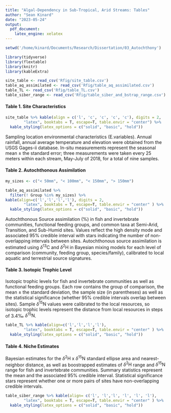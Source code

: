 ```yaml
---
title: "Algal-Dependency in Sub-Tropical, Arid Streams: Tables"
author: "Sean Kinard"
date: "2023-05-24"
output: 
  pdf_document: 
    latex_engine: xelatex
---
```


```r
setwd('/home/kinard/Documents/Research/Dissertation/03_Autochthony')

library(tidyverse)
library(flextable)
library(knitr)
library(kableExtra)

site_table <- read_csv('Rfig/site_table.csv')
table_aq_assimilated <- read_csv('Rfig/table_aq_assimilated.csv')
table_TL <- read_csv('Rfig/table_TL.csv')
table_siber_range <- read_csv('Rfig/table_siber_and_bstrap_range.csv')
```

\newpage

#### Table 1. Site Characteristics
```r
site_table %>% kable(align = c('l', 'c', 'c', 'c', 'c'), digits = 2,
        "latex", booktabs = T, escape=T, table.envir = "center") %>% 
  kable_styling(latex_options = c("solid", "basic", "hold"))
```
Sampling location environmental characteristics (E.variables).
Annual rainfall, annual average temperature and elevation were obtained
from the USGS Gages-ii database. In-situ measurements represent the
seasonal mean $\pm$ the standard error; three measurements were taken every
25 meters within each stream, May-July of 2018, for a total of nine
samples.

\newpage

#### Table 2. Autochthonous Assimilation
```r
my_sizes <- c("< 50mm", "< 100mm", "< 150mm", "> 150mm")

table_aq_assimilated %>% 
  filter(! Group %in% my_sizes) %>%
kable(align=c('l','l','l','l'), digits = 2,
        "latex", booktabs = T, escape=T, table.envir = "center" ) %>% 
  kable_styling(latex_options = c("solid", "basic", "hold"))
```
Autochthonous Source assimilation (%) in fish and invertebrate communities, functional feeding groups, and common taxa at Semi-Arid, Transition, and Sub-Humid sites. Values reflect the high density mode and associated 95% credible interval with stars indicating the number of non-overlapping intervals between sites. Autochthonous source assimilation is estimated using $\delta^{13}\text{C}$ and $\delta^{2}\text{H}$ in Bayesian mixing models for each level of comparison (community, feeding group, species/family), calibrated to local aquatic and terrestrial source signatures. 

\newpage

#### Table 3. Isotopic Trophic Level
Isotopic trophic levels for fish and invertebrate
communities as well as functional feeding groups. Each row contains the
group of comparison, the mean $\pm$ the standard deviation, the
sample size (in parentheses) as well as the statistical significance
(whether 95% credible intervals overlap between sites). Sample $\delta^{15}\text{N}$
values were calibrated to the local resources, so isotopic trophic
levels represent the distance from local resources in steps of 3.4‰
$\delta^{15}\text{N}$.

```r
table_TL %>% kable(align=c('l','l','l','l'),
        "latex", booktabs = T, escape=T, table.envir = "center" ) %>% 
  kable_styling(latex_options = c("solid", "basic", "hold"))
```

\newpage

#### Table 4. Niche Estimates
Bayesian estimates for the $\delta^{2}\text{H}$ x $\delta^{15}\text{N}$ standard ellipse area and  nearest-neighbor distance, as well as boostrapped estimates of $\delta^{2}\text{H}$ range and $\delta^{15}\text{N}$ range for fish and invertebrate communities. Summary statistics represent the mean and the associated 95% credible interval. Statistical significance stars represent whether one or more pairs of sites have non-overlapping credible intervals.

```r
table_siber_range %>% kable(align= c('l', 'l','l', 'l', 'l', 'l'),
        "latex", booktabs = T, escape=T, table.envir = "center" ) %>% 
  kable_styling(latex_options = c("solid", "basic", "hold"))
```


